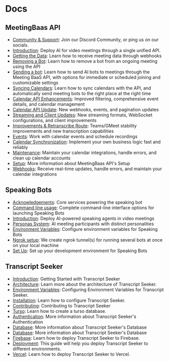 # Docs

## MeetingBaas API

- [Community & Support](https://docs.meetingbaas.com/docs/api/community-and-support): Join our Discord Community, or ping us on our socials.
- [Introduction](https://docs.meetingbaas.com/docs/api): Deploy AI for video meetings through a single unified API.
- [Getting the Data](https://docs.meetingbaas.com/docs/api/getting-started/getting-the-data): Learn how to receive meeting data through webhooks
- [Removing a Bot](https://docs.meetingbaas.com/docs/api/getting-started/removing-a-bot): Learn how to remove a bot from an ongoing meeting using the API
- [Sending a bot](https://docs.meetingbaas.com/docs/api/getting-started/sending-a-bot): Learn how to send AI bots to meetings through the Meeting BaaS API, with options for immediate or scheduled joining and customizable settings
- [Syncing Calendars](https://docs.meetingbaas.com/docs/api/getting-started/syncing-calendars): Learn how to sync calendars with the API, and automatically send meeting bots to the right place at the right time
- [Calendar API Enhancements](https://docs.meetingbaas.com/docs/api/updates/calendar-api-enhancements): Improved filtering, comprehensive event details, and calendar management
- [Calendar API Update](https://docs.meetingbaas.com/docs/api/updates/calendar-api-update): New webhooks, events, and pagination updates
- [Streaming and Client Updates](https://docs.meetingbaas.com/docs/api/updates/minor-streaming-zoom-and-microsoft-teams): New streaming formats, WebSocket configurations, and client improvements
- [Improvements & Retranscribe Route](https://docs.meetingbaas.com/docs/api/updates/retranscribe-route): Teams/GMeet stability improvements and new transcription capabilities
- [Events](https://docs.meetingbaas.com/docs/api/getting-started/calendars/events): Work with calendar events and schedule recordings
- [Calendar Synchronization](https://docs.meetingbaas.com/docs/api/getting-started/calendars): Implement your own business logic fast and reliably
- [Maintenance](https://docs.meetingbaas.com/docs/api/getting-started/calendars/maintenance): Maintain your calendar integrations, handle errors, and clean up calendar accounts
- [Setup](https://docs.meetingbaas.com/docs/api/getting-started/calendars/setup): More information about MeetingBaas API's Setup
- [Webhooks](https://docs.meetingbaas.com/docs/api/getting-started/calendars/webhooks): Receive real-time updates, handle errors, and maintain your calendar integrations

## Speaking Bots

- [Acknowledgements](https://docs.meetingbaas.com/docs/speaking-bots/acknowledgements): Core services powering the speaking bot
- [Command line usage](https://docs.meetingbaas.com/docs/speaking-bots/command-line): Complete command-line interface options for launching Speaking Bots
- [Introduction](https://docs.meetingbaas.com/docs/speaking-bots): Deploy AI-powered speaking agents in video meetings
- [Personas System](https://docs.meetingbaas.com/docs/speaking-bots/personas): AI meeting participants with distinct personalities
- [Environment Variables](https://docs.meetingbaas.com/docs/speaking-bots/getting-started/environment-variables): Configure environment variables for Speaking Bots
- [Ngrok setup](https://docs.meetingbaas.com/docs/speaking-bots/getting-started/ngrok-setup): We create ngrok tunnel(s) for running several bots at once on your local machine
- [Set Up](https://docs.meetingbaas.com/docs/speaking-bots/getting-started/set-up): Set up your development environment for Speaking Bots

## Transcript Seeker

- [Introduction](https://docs.meetingbaas.com/docs/transcript-seeker): Getting Started with Transcript Seeker
- [Architecture](https://docs.meetingbaas.com/docs/transcript-seeker/concepts/architecture): Learn more about the architecture of Transcript Seeker.
- [Environment Variables](https://docs.meetingbaas.com/docs/transcript-seeker/concepts/environment-variables): Configuring Environment Variables for Transcript Seeker.
- [Installation](https://docs.meetingbaas.com/docs/transcript-seeker/getting-started/installation): Learn how to configure Transcript Seeker.
- [Contributing](https://docs.meetingbaas.com/docs/transcript-seeker/guides/contributing): Contributing to Transcript Seeker
- [Turso](https://docs.meetingbaas.com/docs/transcript-seeker/guides/turso): Learn how to create a turso database.
- [Authentication](https://docs.meetingbaas.com/docs/transcript-seeker/concepts/api/authentication): More information about Transcript Seeker's Authentication
- [Database](https://docs.meetingbaas.com/docs/transcript-seeker/concepts/api/database): More information about Transcript Seeker's Database
- [Database](https://docs.meetingbaas.com/docs/transcript-seeker/concepts/web/database): More information about Transcript Seeker's Database
- [Firebase](https://docs.meetingbaas.com/docs/transcript-seeker/guides/deployment/firebase): Learn how to deploy Transcript Seeker to Firebase.
- [Deployment](https://docs.meetingbaas.com/docs/transcript-seeker/guides/deployment): This guide will help you deploy Transcript Seeker to different environments.
- [Vercel](https://docs.meetingbaas.com/docs/transcript-seeker/guides/deployment/vercel): Learn how to deploy Transcript Seeker to Vercel.
